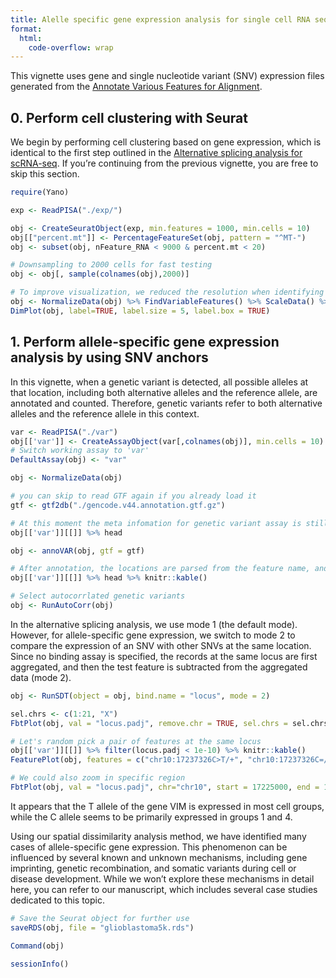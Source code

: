 ```yaml
---
title: Alelle specific gene expression analysis for single cell RNA sequencing
format:
  html:
    code-overflow: wrap
---
```

This vignette uses gene and single nucleotide variant (SNV) expression files generated from the [Annotate Various Features for Alignment](anno.Rmd).


## 0. Perform cell clustering with Seurat

We begin by performing cell clustering based on gene expression, which is identical to the first step outlined in the [Alternative splicing analysis for scRNA-seq](Yano_AS.Rmd). If you're continuing from the previous vignette, you are free to skip this section.

```r
require(Yano)

exp <- ReadPISA("./exp/")

obj <- CreateSeuratObject(exp, min.features = 1000, min.cells = 10)
obj[["percent.mt"]] <- PercentageFeatureSet(obj, pattern = "^MT-")
obj <- subset(obj, nFeature_RNA < 9000 & percent.mt < 20)

# Downsampling to 2000 cells for fast testing
obj <- obj[, sample(colnames(obj),2000)]

# To improve visualization, we reduced the resolution when identifying cell clusters.
obj <- NormalizeData(obj) %>% FindVariableFeatures() %>% ScaleData() %>%  RunPCA(verbose=FALSE) %>% FindNeighbors(dims = 1:10, verbose=FALSE) %>% FindClusters(resolution = 0.1, verbose=FALSE) %>% RunUMAP(dims=1:10, verbose=FALSE)
DimPlot(obj, label=TRUE, label.size = 5, label.box = TRUE)
```
## 1. Perform allele-specific gene expression analysis by using SNV anchors

In this vignette, when a genetic variant is detected, all possible alleles at that location, including both alternative alleles and the reference allele, are annotated and counted. Therefore, genetic variants refer to both alternative alleles and the reference allele in this context.

```r
var <- ReadPISA("./var")
obj[['var']] <- CreateAssayObject(var[,colnames(obj)], min.cells = 10)
# Switch working assay to 'var'
DefaultAssay(obj) <- "var"

obj <- NormalizeData(obj)

# you can skip to read GTF again if you already load it
gtf <- gtf2db("./gencode.v44.annotation.gtf.gz")

# At this moment the meta infomation for genetic variant assay is still empty
obj[['var']][[]] %>% head

obj <- annoVAR(obj, gtf = gtf)

# After annotation, the locations are parsed from the feature name, and overlapped gene are also annotated.
obj[['var']][[]] %>% head %>% knitr::kable()

# Select autocorrlated genetic variants 
obj <- RunAutoCorr(obj)
```

In the alternative splicing analysis, we use mode 1 (the default mode). However, for allele-specific gene expression, we switch to mode 2 to compare the expression of an SNV with other SNVs at the same location. Since no binding assay is specified, the records at the same locus are first aggregated, and then the test feature is subtracted from the aggregated data (mode 2).

```r
obj <- RunSDT(object = obj, bind.name = "locus", mode = 2)

sel.chrs <- c(1:21, "X")
FbtPlot(obj, val = "locus.padj", remove.chr = TRUE, sel.chrs = sel.chrs)

# Let's random pick a pair of features at the same locus
obj[['var']][[]] %>% filter(locus.padj < 1e-10) %>% knitr::kable()
FeaturePlot(obj, features = c("chr10:17237326C>T/+", "chr10:17237326C=/+", "VIM" ), order=TRUE, pt.size = 1, ncol=3)

# We could also zoom in specific region
FbtPlot(obj, val = "locus.padj", chr="chr10", start = 17225000, end = 17240000, gtf = gtf)
```
It appears that the T allele of the gene VIM is expressed in most cell groups, while the C allele seems to be primarily expressed in groups 1 and 4.

Using our spatial dissimilarity analysis method, we have identified many cases of allele-specific gene expression. This phenomenon can be influenced by several known and unknown mechanisms, including gene imprinting, genetic recombination, and somatic variants during cell or disease development. While we won't explore these mechanisms in detail here, you can refer to our manuscript, which includes several case studies dedicated to this topic.



```r
# Save the Seurat object for further use
saveRDS(obj, file = "glioblastoma5k.rds")
```

```r
Command(obj)

sessionInfo()
```
